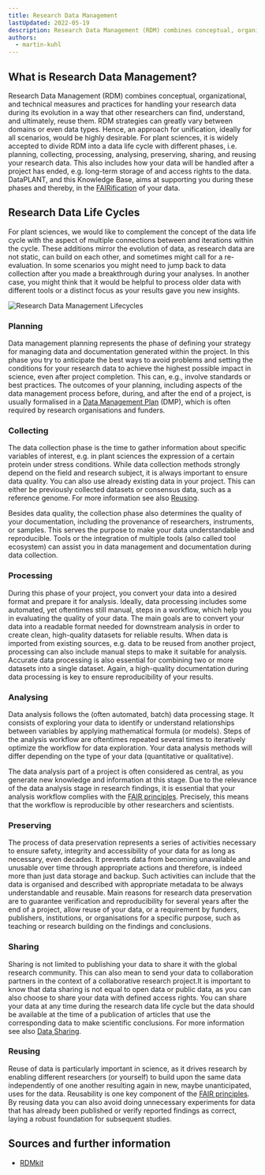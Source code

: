 ```yaml
---
title: Research Data Management
lastUpdated: 2022-05-19
description: Research Data Management (RDM) combines conceptual, organizational, and technical measures and practices for handling your research data during its evolution in a way that other researchers can find, understand, and ultimately, reuse them.
authors:
  - martin-kuhl
---
```


## What is Research Data Management?

Research Data Management (RDM) combines conceptual, organizational, and technical measures and practices for handling your research data during its evolution in a way that other researchers can find, understand, and ultimately, reuse them. RDM strategies can greatly vary between domains or even data types. Hence, an approach for unification, ideally for all scenarios, would be highly desirable. For plant sciences, it is widely accepted to divide RDM into a data life cycle with different phases, i.e. planning, collecting, processing, analysing, preserving, sharing, and reusing your research data. This also includes how your data will be handled after a project has ended, e.g. long-term storage of and access rights to the data. DataPLANT, and this Knowledge Base, aims at supporting you during these phases and thereby, in the [FAIRification](/nfdi4plants.knowledgebase/fundamentals/fair-data-principles) of your data.

## Research Data Life Cycles

For plant sciences, we would like to complement the concept of the data life cycle with the aspect of multiple connections between and iterations within the cycle. These additions mirror the evolution of data, as research data are not static, can build on each other, and sometimes might call for a re-evaluation. In some scenarios you might need to jump back to data collection after you made a breakthrough during your analyses. In another case, you might think that it would be helpful to process older data with different tools or a distinct focus as your results gave you new insights.

![Research Data Management Lifecycles](@images/fundamentals/lifecycle.jpg)


### Planning

Data management planning represents the phase of defining your strategy for managing data and documentation generated within the project. In this phase you try to anticipate the best ways to avoid problems and setting the conditions for your research data to achieve the highest possible impact in science, even after project completion. This can, e.g., involve standards or best practices. The outcomes of your planning, including aspects of the data management process  before, during, and after the end of a project, is usually formalised in a [Data Management Plan](/nfdi4plants.knowledgebase/fundamentals/data-management-plan) (DMP), which is often required by research organisations and funders.

### Collecting

The data collection phase is the time to gather information about specific variables of interest, e.g. in plant sciences the expression of a certain protein under stress conditions. While data collection methods strongly depend on the field and research subject, it is always important to ensure data quality. You can also use already existing data in your project. This can either be previously collected datasets or consensus data, such as a reference genome. For more information see also [Reusing](#reusing).

Besides data quality, the collection phase also determines the quality of your documentation, including the provenance of researchers, instruments, or samples. This serves the purpose to make your data understandable and reproducible. Tools or the integration of multiple tools (also called tool ecosystem) can assist you in data management and documentation during data collection.


### Processing

During this phase of your project, you convert your data into a desired format and prepare it for analysis. Ideally, data processing includes some automated, yet oftentimes still manual, steps in a workflow, which help you in evaluating the quality of your data. The main goals are to convert your data into a readable format needed for downstream analysis in order to create clean, high-quality datasets for reliable results. When data is imported from existing sources, e.g. data to be reused from another project, processing can also include manual steps to make it suitable for analysis. Accurate data processing is also essential for combining two or more datasets into a single dataset. Again, a high-quality documentation during data processing is key to ensure reproducibility of your results.

### Analysing

Data analysis follows the (often automated, batch) data processing stage. It consists of exploring your data to identify or understand relationships between variables by applying mathematical formula (or models). Steps of the analysis workflow are oftentimes repeated several times to iteratively optimize the workflow for data exploration. Your data analysis methods will differ depending on the type of your data (quantitative or qualitative).

The data analysis part of a project is often considered as central, as you generate new knowledge and information at this stage. Due to the relevance of the data analysis stage in research findings, it is essential that your analysis workflow complies with the [FAIR principles](/nfdi4plants.knowledgebase/fundamentals/fair-data-principles). Precisely, this means that the workflow is reproducible by other researchers and scientists.

### Preserving

The process of data preservation represents a series of activities necessary to ensure safety, integrity and accessibility of your data for as long as necessary, even decades. It prevents data from becoming unavailable and unusable over time through appropriate actions and therefore, is indeed more than just data storage and backup. Such activities can include that the data is organised and described with appropriate metadata to be always understandable and reusable. Main reasons for research data preservation are to guarantee verification and reproducibility for several years after the end of a project, allow reuse of your data, or a requirement by funders, publishers, institutions, or organisations for a specific purpose, such as teaching or research building on the findings and conclusions.


### Sharing

Sharing is not limited to publishing your data to share it with the global research community. This can also mean to send your data to collaboration partners in the context of a collaborative research project.It is important to know that data sharing is not equal to open data or public data, as you can also choose to share your data with defined access rights. You can share your data at any time during the research data life cycle but the data should be available at the time of a publication of articles that use the corresponding data to make scientific conclusions. For more information see also [Data Sharing](/nfdi4plants.knowledgebase/fundamentals/data-sharing/).

### Reusing

Reuse of data is particularly important in science, as it  drives research by enabling different researchers (or yourself) to build upon the same data independently of one another resulting again in new, maybe unanticipated, uses for the data. Reusability is one key component of the [FAIR principles](/nfdi4plants.knowledgebase/fundamentals/fair-data-principles). By reusing data you can also avoid doing unnecessary experiments for data that has already been published or verify reported findings as correct, laying a robust foundation for subsequent studies.

## Sources and further information

- [RDMkit](https://rdmkit.elixir-europe.org/index)
